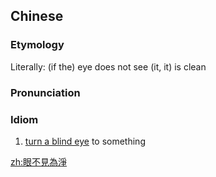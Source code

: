==Chinese==
{{zh-forms|s=眼不见为净}}

===Etymology===
Literally: (if the) eye does not see (it, it) is clean

===Pronunciation===
{{zh-pron
|m=yǎn 不 jiàn wéi jìng
|cat=id
}}

===Idiom===
{{zh-idiom}}

# [[turn a blind eye]] to something

[[zh:眼不見為淨]]